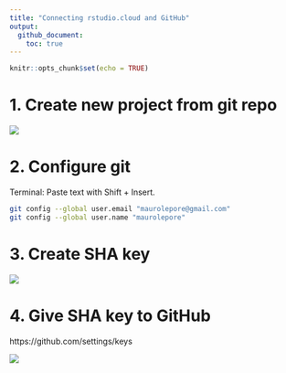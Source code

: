 ```yaml
---
title: "Connecting rstudio.cloud and GitHub"
output: 
  github_document:
    toc: true
---
```


```r
knitr::opts_chunk$set(echo = TRUE)
```

# 1. Create new project from git repo

![](https://i.imgur.com/E1wcTup.png)

# 2. Configure git

Terminal: Paste text with Shift + Insert.

```bash
git config --global user.email "maurolepore@gmail.com"
git config --global user.name "maurolepore"
```

# 3. Create SHA key

![](https://i.imgur.com/8cyFyn7.png)

# 4. Give SHA key to GitHub

https://github.com/settings/keys

![](https://i.imgur.com/Zu1SmoB.png)


